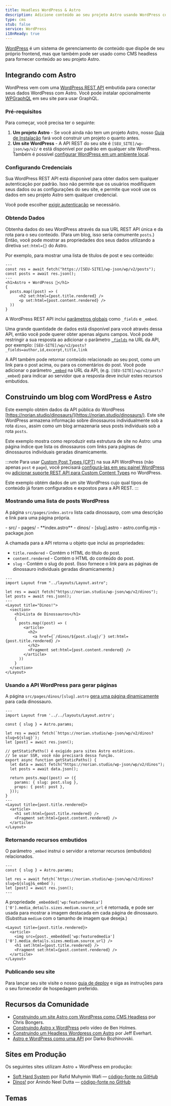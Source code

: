 ```yaml
---
title: Headless WordPress & Astro
description: Adicione conteúdo ao seu projeto Astro usando WordPress como CMS
type: cms
stub: false
service: WordPress
i18nReady: true
---
```


[WordPress](https://wordpress.org/) é um sistema de gerenciamento de conteúdo que dispõe de seu próprio frontend, mas que também pode ser usado como CMS headless para fornecer conteúdo ao seu projeto Astro.

## Integrando com Astro

WordPress vem com uma [WordPress REST API](https://developer.wordpress.org/rest-api/) embutida para conectar seus dados WordPress com Astro. Você pode instalar opcionalmente [WPGraphQL](https://wordpress.org/plugins/wp-graphql/) em seu site para usar GraphQL.

### Pré-requisitos

Para começar, você precisa ter o seguinte:

1. **Um projeto Astro** - Se você ainda não tem um projeto Astro, nosso [Guia de Instalação](/pt-br/install/auto/) fará você construir um projeto o quanto antes.
2. **Um site WordPress** - A API REST do seu site é `[SEU_SITE]/wp-json/wp/v2/` e está disponível por padrão em qualquer site WordPress. Também é possível [configurar WordPress em um ambiente local](https://wordpress.org/support/article/installing-wordpress-on-your-own-computer/).

### Configurando Credenciais

Sua WordPress REST API está disponível para obter dados sem qualquer autenticação por padrão. Isso não permite que os usuários modifiquem seus dados ou as configurações do seu site, e permite que você use os dados em seu projeto Astro sem qualquer credencial.

Você pode escolher [exigir autenticação](https://developer.wordpress.org/rest-api/frequently-asked-questions/#require-authentication-for-all-requests) se necessário.

### Obtendo Dados

Obtenha dados do seu WordPress através da sua URL REST API única e da rota para o seu conteúdo. (Para um blog, isso seria comumente `posts`.) Então, você pode mostrar as propriedades dos seus dados utilizando a diretiva `set:html={}` do Astro. 

Por exemplo, para mostrar uma lista de títulos de post e seu conteúdo:

```astro title="src/pages/index.astro"
---
const res = await fetch("https://[SEU-SITE]/wp-json/wp/v2/posts");
const posts = await res.json();
---
<h1>Astro + WordPress 🚀</h1>
{
  posts.map((post) => (
      <h2 set:html={post.title.rendered} />
      <p set:html={post.content.rendered} />
  ))
}
```

A WordPress REST API inclui [parâmetros globais](https://developer.wordpress.org/rest-api/using-the-rest-api/global-parameters/) como `_fields` e `_embed`. 

Uma grande quantidade de dados está disponível para você através dessa API, então você pode querer obter apenas alguns campos. Você pode restringir a sua resposta ao adicionar o parâmetro [`_fields`](https://developer.wordpress.org/rest-api/using-the-rest-api/global-parameters/#_fields) na URL da API, por exemplo: `[SEU-SITE]/wp/v2/posts?_fields=author,id,excerpt,title,link` 

A API também pode retornar conteúdo relacionado ao seu post, como um link para o post acima, ou para os comentários do post. Você pode adicionar o parâmetro [`_embed`](https://developer.wordpress.org/rest-api/using-the-rest-api/global-parameters/#_embed) na URL da API, (e.g. `[SEU-SITE]/wp/v2/posts?_embed`) para indicar ao servidor que a resposta deve incluir estes recursos embutidos.

## Construindo um blog com WordPress e Astro

Este exemplo obtém dados da API pública do WordPress [https://norian.studio/dinosaurs/](https://norian.studio/dinosaurs/). Este site WordPress armazena informação sobre dinossauros individualmente sob a rota `dinos`, assim como um blog armazenaria seus posts individuais sob a rota `posts`.

Este exemplo mostra como reproduzir esta estrutura de site no Astro: uma página índice que lista os dinossauros com links para páginas de dinossauros individuais geradas dinamicamente.

:::note
Para usar [Custom Post Types (CPT)](https://learn.wordpress.org/lesson-plan/custom-post-types/) na sua API  WordPress (não apenas `post` e `page`), você precisará [configurá-las em seu painel WordPress](https://stackoverflow.com/questions/48536646/how-can-i-get-data-from-custom-post-type-using-wp-rest-api) ou [adicionar suporte REST API para Custom Content Types](https://developer.wordpress.org/rest-api/extending-the-rest-api/adding-rest-api-support-for-custom-content-types/) no WordPress.

Este exemplo obtém dados de um site WordPress cujo qual tipos de conteúdo já foram configurados e expostos para a API REST.
:::

### Mostrando uma lista de posts WordPress

A página `src/pages/index.astro` lista cada dinossaurp, com uma descrição e link para uma página própria.

<FileTree title="Project Structure">
- src/
  - pages/
    - **index.astro**
    - dinos/
      - [slug].astro
- astro.config.mjs
- package.json
</FileTree>

A chamada para a API retorna u objeto que inclui as propriedades:

- `title.rendered` - Contém o HTML do título do post.
- `content.rendered` - Contém o HTML do conteúdo do post.
- `slug` - Contém o slug do post. (Isso fornece o link para as páginas de dinossauro individuais geradas dinamicamente.)

```astro title="/src/pages/index.astro"
---
import Layout from "../layouts/Layout.astro";

let res = await fetch("https://norian.studio/wp-json/wp/v2/dinos");
let posts = await res.json();
---
<Layout title="Dinos!">
  <section>
    <h1>Lista de Dinossauros</h1>
    {
      posts.map((post) => (
        <article>
          <h2>
            <a href={`/dinos/${post.slug}/`} set:html={post.title.rendered} />
          </h2>
          <Fragment set:html={post.content.rendered} />
        </article>
      ))
    }
  </section>
</Layout>
```

### Usando a API WordPress para gerar páginas

A página `src/pages/dinos/[slug].astro` [gera uma página dinamicamente](/pt-br/guides/routing/#rotas-dinâmicas) para cada dinossauro.

```astro title="/src/pages/dinos/[slug].astro"
---
import Layout from '../../layouts/Layout.astro';

const { slug } = Astro.params;

let res = await fetch(`https://norian.studio/wp-json/wp/v2/dinos?slug=${slug}`);
let [post] = await res.json();

// getStaticPaths() é exigido para sites Astro estáticos.
// Se usar SSR, você não precisará dessa função.
export async function getStaticPaths() {
  let data = await fetch("https://norian.studio/wp-json/wp/v2/dinos");
  let posts = await data.json();

  return posts.map((post) => ({
    params: { slug: post.slug },
    props: { post: post },
  }));
}
---
<Layout title={post.title.rendered}>
  <article>
    <h1 set:html={post.title.rendered} />
    <Fragment set:html={post.content.rendered} />
  </article>
</Layout>
```

### Retornando recursos embutidos

O parâmetro `_embed` instrui o servidor a retornar recursos (embutidos) relacionados.
```astro title="src/pages/dinos/[slug].astro" /&_embed/
---
const { slug } = Astro.params;

let res = await fetch(`https://norian.studio/wp-json/wp/v2/dinos?slug=${slug}&_embed`);
let [post] = await res.json();
---
```

A propriedade `_embedded['wp:featuredmedia']['0'].media_details.sizes.medium.source_url` é retornada, e pode ser usada para mostrar a imagem destacada em cada página de dinossauro. (Substitua `medium` com o tamanho de imagem que deseja.)

```astro title="/src/pages/dinos/[slug].astro" {3}
<Layout title={post.title.rendered}>
  <article>
    <img src={post._embedded['wp:featuredmedia']['0'].media_details.sizes.medium.source_url} />
    <h1 set:html={post.title.rendered} />
    <Fragment set:html={post.content.rendered} />
  </article>
</Layout>
```

### Publicando seu site

Para lançar seu site visite o nosso [guia de deploy](/pt-br/guides/deploy/) e siga as instruções para o seu fornecedor de hospedagem preferido.

## Recursos da Comunidade 

- [Construindo um site Astro com WordPress como CMS Headless](https://blog.openreplay.com/building-an-astro-website-with-wordpress-as-a-headless-cms/) por Chris Bongers.
- [Construindo Astro x WordPress](https://www.youtube.com/watch?v=Jstqgklvfnc) pelo vídeo de Ben Holmes.
- [Construindo um Headless Wordpress com Astro](https://developers.wpengine.com/blog/building-a-headless-wordpress-site-with-astro) por Jeff Everhart.
- [Astro e WordPress como uma API](https://darko.io/posts/wp-as-an-api/) por Darko Bozhinovski.

## Sites em Produção

Os seguintes sites utilizam Astro + WordPress em produção:

- [Soft Hard System](https://softhardsystem.com/) por Rafid Muhymin Wafi — [código-fonte no GitHub](https://github.com/RafidMuhymin/softhardsystem)
- [Dinos!](https://wc-dinos.netlify.app/) por Anindo Neel Dutta — [código-fonte no GitHub](https://github.com/leen-neel/astro-wordpress)

## Temas

<Grid>
  <Card title="Astro WordPress Starter" href="https://astro.build/themes/details/astro-wordpress-starter/" thumbnail="astro-wordpress-starter.png"/>
</Grid>
